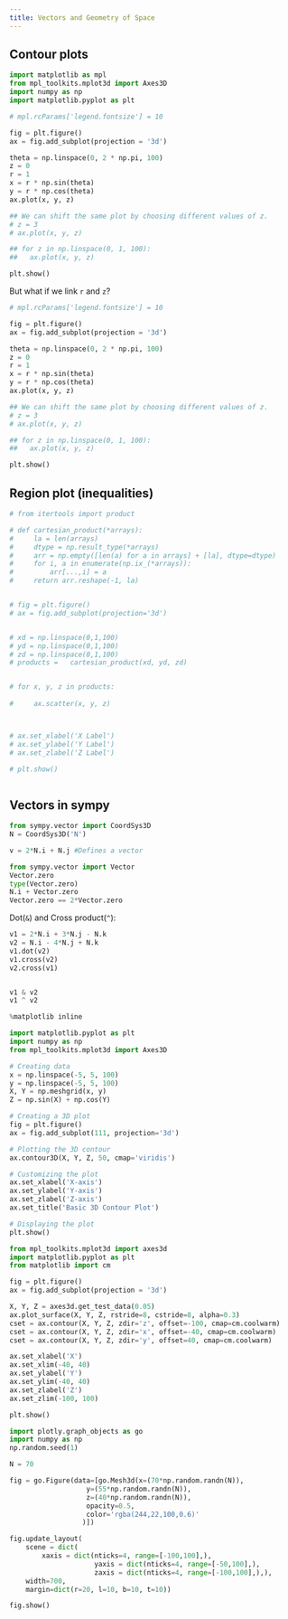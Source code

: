 ```yaml
---
title: Vectors and Geometry of Space
---
```



## Contour plots
```python
import matplotlib as mpl
from mpl_toolkits.mplot3d import Axes3D
import numpy as np
import matplotlib.pyplot as plt

# mpl.rcParams['legend.fontsize'] = 10

fig = plt.figure()
ax = fig.add_subplot(projection = '3d')

theta = np.linspace(0, 2 * np.pi, 100)
z = 0
r = 1
x = r * np.sin(theta)
y = r * np.cos(theta)
ax.plot(x, y, z)

## We can shift the same plot by choosing different values of z.
# z = 3
# ax.plot(x, y, z)

## for z in np.linspace(0, 1, 100):
##   ax.plot(x, y, z)

plt.show()
```



But what if we link `r` and `z`?



```python


# mpl.rcParams['legend.fontsize'] = 10

fig = plt.figure()
ax = fig.add_subplot(projection = '3d')

theta = np.linspace(0, 2 * np.pi, 100)
z = 0
r = 1
x = r * np.sin(theta)
y = r * np.cos(theta)
ax.plot(x, y, z)

## We can shift the same plot by choosing different values of z.
# z = 3
# ax.plot(x, y, z)

## for z in np.linspace(0, 1, 100):
##   ax.plot(x, y, z)

plt.show()
```


## Region plot (inequalities)

```python

# from itertools import product

# def cartesian_product(*arrays):
#     la = len(arrays)
#     dtype = np.result_type(*arrays)
#     arr = np.empty([len(a) for a in arrays] + [la], dtype=dtype)
#     for i, a in enumerate(np.ix_(*arrays)):
#         arr[...,i] = a
#     return arr.reshape(-1, la)


# fig = plt.figure()
# ax = fig.add_subplot(projection='3d')


# xd = np.linspace(0,1,100)
# yd = np.linspace(0,1,100)
# zd = np.linspace(0,1,100)
# products =   cartesian_product(xd, yd, zd)


# for x, y, z in products:
    
#     ax.scatter(x, y, z)



# ax.set_xlabel('X Label')
# ax.set_ylabel('Y Label')
# ax.set_zlabel('Z Label')

# plt.show()
```


```python



```

## Vectors in sympy

```python
from sympy.vector import CoordSys3D
N = CoordSys3D('N')
```

```python
v = 2*N.i + N.j #Defines a vector


```

```python
from sympy.vector import Vector
Vector.zero
type(Vector.zero)
N.i + Vector.zero
Vector.zero == 2*Vector.zero
```

Dot(`&`) and Cross product(`^`):
```python
v1 = 2*N.i + 3*N.j - N.k
v2 = N.i - 4*N.j + N.k
v1.dot(v2)
v1.cross(v2)
v2.cross(v1)


v1 & v2
v1 ^ v2
```

```python
%matplotlib inline

import matplotlib.pyplot as plt
import numpy as np
from mpl_toolkits.mplot3d import Axes3D

# Creating data
x = np.linspace(-5, 5, 100)
y = np.linspace(-5, 5, 100)
X, Y = np.meshgrid(x, y)
Z = np.sin(X) + np.cos(Y)

# Creating a 3D plot
fig = plt.figure()
ax = fig.add_subplot(111, projection='3d')

# Plotting the 3D contour
ax.contour3D(X, Y, Z, 50, cmap='viridis')

# Customizing the plot
ax.set_xlabel('X-axis')
ax.set_ylabel('Y-axis')
ax.set_zlabel('Z-axis')
ax.set_title('Basic 3D Contour Plot')

# Displaying the plot
plt.show()

```


```python
from mpl_toolkits.mplot3d import axes3d
import matplotlib.pyplot as plt
from matplotlib import cm

fig = plt.figure()
ax = fig.add_subplot(projection = '3d')

X, Y, Z = axes3d.get_test_data(0.05)
ax.plot_surface(X, Y, Z, rstride=8, cstride=8, alpha=0.3)
cset = ax.contour(X, Y, Z, zdir='z', offset=-100, cmap=cm.coolwarm)
cset = ax.contour(X, Y, Z, zdir='x', offset=-40, cmap=cm.coolwarm)
cset = ax.contour(X, Y, Z, zdir='y', offset=40, cmap=cm.coolwarm)

ax.set_xlabel('X')
ax.set_xlim(-40, 40)
ax.set_ylabel('Y')
ax.set_ylim(-40, 40)
ax.set_zlabel('Z')
ax.set_zlim(-100, 100)

plt.show()
```



```python
import plotly.graph_objects as go
import numpy as np
np.random.seed(1)

N = 70

fig = go.Figure(data=[go.Mesh3d(x=(70*np.random.randn(N)),
                   y=(55*np.random.randn(N)),
                   z=(40*np.random.randn(N)),
                   opacity=0.5,
                   color='rgba(244,22,100,0.6)'
                  )])

fig.update_layout(
    scene = dict(
        xaxis = dict(nticks=4, range=[-100,100],),
                     yaxis = dict(nticks=4, range=[-50,100],),
                     zaxis = dict(nticks=4, range=[-100,100],),),
    width=700,
    margin=dict(r=20, l=10, b=10, t=10))

fig.show()
```


